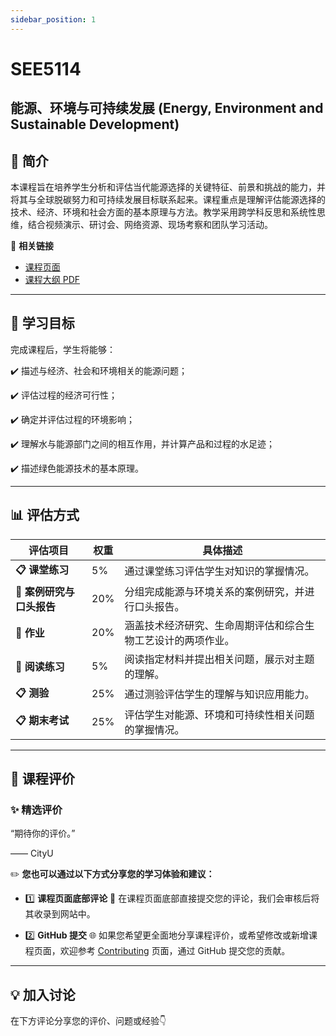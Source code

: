 ```yaml
---
sidebar_position: 1
---
```


# SEE5114
## 能源、环境与可持续发展 (Energy, Environment and Sustainable Development)

## **📘 简介**
本课程旨在培养学生分析和评估当代能源选择的关键特征、前景和挑战的能力，并将其与全球脱碳努力和可持续发展目标联系起来。课程重点是理解评估能源选择的技术、经济、环境和社会方面的基本原理与方法。教学采用跨学科反思和系统性思维，结合视频演示、研讨会、网络资源、现场考察和团队学习活动。

🔗 **相关链接**
- [课程页面](https://www.cityu.edu.hk/catalogue/pg/202526/course/SEE5114.htm)
- [课程大纲 PDF](https://www.cityu.edu.hk/catalogue/pg/202526/course/SEE5114.pdf)

---

## **🎯 学习目标**

完成课程后，学生将能够：

✔️ 描述与经济、社会和环境相关的能源问题；

✔️ 评估过程的经济可行性；

✔️ 确定并评估过程的环境影响；

✔️ 理解水与能源部门之间的相互作用，并计算产品和过程的水足迹；

✔️ 描述绿色能源技术的基本原理。

---

## **📊 评估方式**

| **评估项目**                     | **权重** | **具体描述**                                                                                       |
|---------------------------------|---------|---------------------------------------------------------------------------------------------------|
| **📋 课堂练习**                 | 5%      | 通过课堂练习评估学生对知识的掌握情况。                                                                 |
| **📂 案例研究与口头报告**         | 20%     | 分组完成能源与环境关系的案例研究，并进行口头报告。                                                       |
| **📂 作业**                     | 20%     | 涵盖技术经济研究、生命周期评估和综合生物工艺设计的两项作业。                                               |
| **📂 阅读练习**                 | 5%      | 阅读指定材料并提出相关问题，展示对主题的理解。                                                           |
| **📋 测验**                     | 25%     | 通过测验评估学生的理解与知识应用能力。                                                                   |
| **📋 期末考试**                 | 25%     | 评估学生对能源、环境和可持续性相关问题的掌握情况。                                                         |

---

## **💬 课程评价**

### ✨ **精选评价**
<div className={commentStyles.commentBox}>
    <p className={commentStyles.commentText}>
        “期待你的评价。”
    </p>
    <p className={commentStyles.commentAuthor}>—— CityU</p>
</div>

✏️ **您也可以通过以下方式分享您的学习体验和建议：**

- 1️⃣ **课程页面底部评论**
💬 在课程页面底部直接提交您的评论，我们会审核后将其收录到网站中。

- 2️⃣ **GitHub 提交**
🌐 如果您希望更全面地分享课程评价，或希望修改或新增课程页面，欢迎参考 [Contributing](/contributing) 页面，通过 GitHub 提交您的贡献。

---

## **💡 加入讨论**

在下方评论分享您的评价、问题或经验👇
<Utterances />
